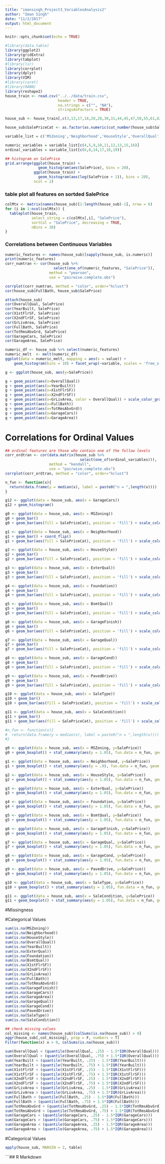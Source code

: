 ```yaml
---
title: "imansingh_Project3_VariablesAnalysis2"
author: "Iman Singh"
date: "11/2/2017"
output: html_document
---
```


```r
knitr::opts_chunk$set(echo = TRUE)
```

```r
#library(data.table)
library(ggplot2)
library(gridExtra)
library(tabplot)
#library(lsr)
library(corrplot)
library(dplyr)
library(VIM)
#library(caret)
#library(RANN)
library(reshape2)
house_train <- read.csv("../../data/train.csv", 
                        header = TRUE, 
                        na.strings = c("", "NA"),
                        stringsAsFactors = TRUE)
```

```r
house_sub <- house_train[,c(3,13,17,18,20,28,30,31,44,45,47,50,55,61,62,63,64,65,66,79,80,81)]

house_sub$SalePriceCat <- as.factor(as.numeric(cut_number(house_sub$SalePrice, 10)))

```

```r
variable_list = c('MSZoning','Neighborhood','HouseStyle','OverallQual','YearBuilt','ExterQual','Foundation','BsmtQual','X1stFlrSF','X2ndFlrSF','GrLivArea','FullBath','TotRmsAbvGrd','GarageFinish','GarageCars','GarageArea','GarageQual','GarageCond','PavedDrive','SaleType','SaleCondition')

numeric_variables = variable_list[c(4,5,9,10,11,12,13,15,16)]
ordinal_variables = variable_list[c(6,8,14,17,18,19)]
```


```r
## histogram on SalePrice
grid.arrange(ggplot(house_train) + 
               geom_histogram(aes(SalePrice), bins = 20), 
             ggplot(house_train) + 
               geom_histogram(aes(log(SalePrice + 1)), bins = 20), 
             ncol = 2)
```

### table plot all features on sortded SalePrice
```r
colMtx <- matrix(names(house_sub)[1:length(house_sub)-1], nrow = 6)
for (i in 1:ncol(colMtx)) {
  tableplot(house_train, 
            select_string = c(colMtx[,i], "SalePrice"), 
            sortCol = "SalePrice", decreasing = TRUE, 
            nBins = 30)
}
```

### Correlations between Continuous Variables

```r
numeric_features <- names(house_sub)[sapply(house_sub, is.numeric)]
print(numeric_features)
corr_numtran <- cor(house_sub %>% 
                      select(one_of(numeric_features, "SalePrice")), 
                    method = "pearson", 
                    use = "pairwise.complete.obs")

corrplot(corr_numtran, method = "color", order="hclust")
cor(house_sub$FullBath, house_sub$SalePrice)
```

``` r
attach(house_sub)
cor(OverallQual, SalePrice)
cor(YearBuilt, SalePrice)
cor(X1stFlrSF, SalePrice)
cor(X2ndFlrSF, SalePrice)
cor(GrLivArea, SalePrice)
cor(FullBath, SalePrice)
cor(TotRmsAbvGrd, SalePrice)
cor(GarageCars, SalePrice)
cor(GarageArea, SalePrice)
```

```r
numeric_df <- house_sub %>% select(numeric_features)
numeric_melt  <- melt(numeric_df)
ggplot(data = numeric_melt, mapping = aes(x = value)) + 
    geom_histogram(bins = 10) + facet_wrap(~variable, scales = 'free_x')

```

```r

g <- ggplot(house_sub, aes(y=SalePrice))

g + geom_point(aes(x=OverallQual))
g + geom_point(aes(x=YearBuilt))
g + geom_point(aes(x=X1stFlrSF))
g + geom_point(aes(x=X2ndFlrSF))
g + geom_point(aes(x=GrLivArea, color = OverallQual)) + scale_color_gradient(low = "firebrick4",space = OverallQual, high = "yellow") + theme_dark() + scale_y_continuous(name="Sale Price ($)", labels = scales::comma, breaks=seq(0,900000,100000))+xlab('Above Ground Living Area (sq.ft.)') + ggtitle("Sale Price vs Living Area (sq. ft.)")
g + geom_point(aes(x=FullBath))
g + geom_point(aes(x=TotRmsAbvGrd))
g + geom_point(aes(x=GarageCars))
g + geom_point(aes(x=GarageArea))
```


# Correlations for Ordinal Values
```r
## ordinal features are those who contain one of the follow levels
corr_ordtran <- cor(data.matrix(house_sub %>% 
                                  select(one_of(ordinal_variables))),
                    method = "kendall", 
                    use = "pairwise.complete.obs")
corrplot(corr_ordtran, method = "color", order="hclust")
```

```r
n_fun <- function(x){
  return(data.frame(y = median(x), label = paste0("n = ",length(x))))
}

g12 <- ggplot(data = house_sub, aes(x = GarageCars))
g12 + geom_histogram()

g0 <- ggplot(data = house_sub, aes(x = MSZoning))
g0 + geom_bar()
g0 + geom_bar(aes(fill = SalePriceCat), position = 'fill') + scale_color_brewer("RdYlGn") + stat_summary(aes(y = 1.05), fun.data = n_fun, geom = "text")

g1 <- ggplot(data = house_sub, aes(x = Neighborhood))
g1 + geom_bar() + coord_flip()
g1 + geom_bar(aes(fill = SalePriceCat), position = 'fill') + scale_color_brewer("RdYlGn") + stat_summary(aes(y = .9), fun.data = n_fun, geom = "text") + coord_flip()

g2 <- ggplot(data = house_sub, aes(x = HouseStyle))
g2 + geom_bar()
g2 + geom_bar(aes(fill = SalePriceCat), position = 'fill') + scale_color_brewer("RdYlGn") + stat_summary(aes(y = 1.05), fun.data = n_fun, geom = "text")

g3 <- ggplot(data = house_sub, aes(x = ExterQual))
g3 + geom_bar()
g3 + geom_bar(aes(fill = SalePriceCat), position = 'fill') + scale_color_brewer("RdYlGn") + stat_summary(aes(y = 1.05), fun.data = n_fun, geom = "text")

g4 <- ggplot(data = house_sub, aes(x = Foundation))
g4 + geom_bar()
g4 + geom_bar(aes(fill = SalePriceCat), position = 'fill') + scale_color_brewer("RdYlGn") + stat_summary(aes(y = 1.05), fun.data = n_fun, geom = "text")

g5 <- ggplot(data = house_sub, aes(x = BsmtQual))
g5 + geom_bar()
g5 + geom_bar(aes(fill = SalePriceCat), position = 'fill') + scale_color_brewer("RdYlGn") + stat_summary(aes(y = 1.05), fun.data = n_fun, geom = "text")

g6 <- ggplot(data = house_sub, aes(x = GarageFinish))
g6 + geom_bar()
g6 + geom_bar(aes(fill = SalePriceCat), position = 'fill') + scale_color_brewer("RdYlGn") + stat_summary(aes(y = 1.05), fun.data = n_fun, geom = "text")

g7 <- ggplot(data = house_sub, aes(x = GarageQual))
g7 + geom_bar()
g7 + geom_bar(aes(fill = SalePriceCat), position = 'fill') + scale_color_brewer("RdYlGn") + stat_summary(aes(y = 1.05), fun.data = n_fun, geom = "text")

g8 <- ggplot(data = house_sub, aes(x = GarageCond))
g8 + geom_bar()
g8 + geom_bar(aes(fill = SalePriceCat), position = 'fill') + scale_color_brewer("RdYlGn") + stat_summary(aes(y = 1.05), fun.data = n_fun, geom = "text")

g9 <- ggplot(data = house_sub, aes(x = PavedDrive))
g9 + geom_bar()
g9 + geom_bar(aes(fill = SalePriceCat), position = 'fill') + scale_color_brewer("RdYlGn") + stat_summary(aes(y = 1.05), fun.data = n_fun, geom = "text")

g10 <- ggplot(data = house_sub, aes(x = SaleType))
g10 + geom_bar()
g10 + geom_bar(aes(fill = SalePriceCat), position = 'fill') + scale_color_brewer("RdYlGn") + stat_summary(aes(y = 1.05), fun.data = n_fun, geom = "text")

g11 <- ggplot(data = house_sub, aes(x = SaleCondition))
g11 + geom_bar()
g11 + geom_bar(aes(fill = SalePriceCat), position = 'fill') + scale_color_brewer("RdYlGn") + stat_summary(aes(y = 1.05), fun.data = n_fun, geom = "text")

```



```r

#n_fun <- function(x){
#  return(data.frame(y = median(x), label = paste0("n = ",length(x))))
#}

g0 <- ggplot(data = house_sub, aes(x = MSZoning, y=SalePrice))
g0 + geom_boxplot() + stat_summary(aes(y = 1.05), fun.data = n_fun, geom = "text")

g1 <- ggplot(data = house_sub, aes(x = Neighborhood, y=SalePrice))
g1 + geom_boxplot() + stat_summary(aes(y = .9), fun.data = n_fun, geom = "text") + coord_flip()

g2 <- ggplot(data = house_sub, aes(x = HouseStyle, y=SalePrice))
g2 + geom_boxplot() + stat_summary(aes(y = 1.05), fun.data = n_fun, geom = "text")

g3 <- ggplot(data = house_sub, aes(x = ExterQual, y=SalePrice))
g3 + geom_boxplot() + stat_summary(aes(y = 1.05), fun.data = n_fun, geom = "text")

g4 <- ggplot(data = house_sub, aes(x = Foundation, y=SalePrice))
g4 + geom_boxplot() + stat_summary(aes(y = 1.05), fun.data = n_fun, geom = "text")

g5 <- ggplot(data = house_sub, aes(x = BsmtQual, y=SalePrice))
g5 + geom_boxplot() + stat_summary(aes(y = 1.05), fun.data = n_fun, geom = "text")

g6 <- ggplot(data = house_sub, aes(x = GarageFinish, y=SalePrice))
g6 + geom_boxplot() + stat_summary(aes(y = 1.05), fun.data = n_fun, geom = "text")

g7 <- ggplot(data = house_sub, aes(x = GarageQual, y=SalePrice))
g7 + geom_boxplot() + stat_summary(aes(y = 1.05), fun.data = n_fun, geom = "text")

g8 <- ggplot(data = house_sub, aes(x = GarageCond, y=SalePrice))
g8 + geom_boxplot() + stat_summary(aes(y = 1.05), fun.data = n_fun, geom = "text")

g9 <- ggplot(data = house_sub, aes(x = PavedDrive, y=SalePrice))
g9 + geom_boxplot() + stat_summary(aes(y = 1.05), fun.data = n_fun, geom = "text")

g10 <- ggplot(data = house_sub, aes(x = SaleType, y=SalePrice))
g10 + geom_boxplot() + stat_summary(aes(y = 1.05), fun.data = n_fun, geom = "text")

g11 <- ggplot(data = house_sub, aes(x = SaleCondition, y=SalePrice))
g11 + geom_boxplot() + stat_summary(aes(y = 1.05), fun.data = n_fun, geom = "text")

```

#Missingness

#Categorical Values
``` r
sum(is.na(MSZoning))
sum(is.na(Neighborhood))
sum(is.na(HouseStyle))
sum(is.na(OverallQual))
sum(is.na(YearBuilt))
sum(is.na(ExterQual))
sum(is.na(Foundation))
sum(is.na(BsmtQual))
sum(is.na(X1stFlrSF))
sum(is.na(X2ndFlrSF))
sum(is.na(GrLivArea))
sum(is.na(FullBath))
sum(is.na(TotRmsAbvGrd))
sum(is.na(GarageFinish))
sum(is.na(GarageCars))
sum(is.na(GarageArea))
sum(is.na(GarageQual))
sum(is.na(GarageCond))
sum(is.na(PavedDrive))
sum(is.na(SaleType))
sum(is.na(SaleCondition))
```


```r
## check missing values
col_missing <- names(house_sub)[colSums(is.na(house_sub)) > 0]
aggr(house_sub[,col_missing], prop = F, numbers = T)
Filter(function(x) x > 0, colSums(is.na(house_sub)))
```


``` r
sum(OverallQual < (quantile(OverallQual, .25) - 1.5*IQR(OverallQual)))
sum(OverallQual > (quantile(OverallQual, .75) + 1.5*IQR(OverallQual)))
sum(YearBuilt < (quantile(YearBuilt, .25) - 1.5*IQR(YearBuilt)))
sum(YearBuilt > (quantile(YearBuilt, .75) + 1.5*IQR(YearBuilt)))
sum(X1stFlrSF < (quantile(X1stFlrSF, .25) - 1.5*IQR(X1stFlrSF)))
sum(X1stFlrSF > (quantile(X1stFlrSF, .75) + 1.5*IQR(X1stFlrSF)))
sum(X2ndFlrSF < (quantile(X2ndFlrSF, .25) - 1.5*IQR(X2ndFlrSF)))
sum(X2ndFlrSF > (quantile(X2ndFlrSF, .75) + 1.5*IQR(X2ndFlrSF)))
sum(GrLivArea < (quantile(GrLivArea, .25) - 1.5*IQR(GrLivArea)))
sum(GrLivArea > (quantile(GrLivArea, .75) + 1.5*IQR(GrLivArea)))
sum(FullBath < (quantile(FullBath, .25) - 1.5*IQR(FullBath)))
sum(FullBath > (quantile(FullBath, .75) + 1.5*IQR(FullBath)))
sum(TotRmsAbvGrd < (quantile(TotRmsAbvGrd, .25) - 1.5*IQR(TotRmsAbvGrd)))
sum(TotRmsAbvGrd > (quantile(TotRmsAbvGrd, .75) + 1.5*IQR(TotRmsAbvGrd)))
sum(GarageCars < (quantile(GarageCars, .25) - 1.5*IQR(GarageCars)))
sum(GarageCars > (quantile(GarageCars, .75) + 1.5*IQR(GarageCars)))
sum(GarageArea < (quantile(GarageArea, .25) - 1.5*IQR(GarageArea)))
sum(GarageArea > (quantile(GarageArea, .75) + 1.5*IQR(GarageArea)))
```

#Categorical Values
``` r
apply(house_sub, MARGIN = 2, table)
```
```## R Markdown
